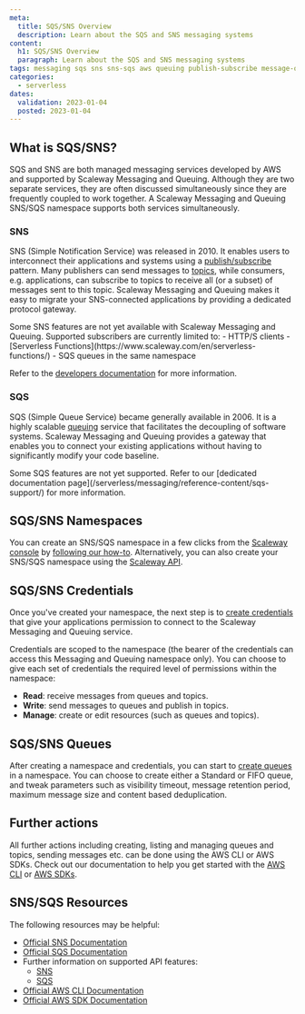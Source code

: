 ```yaml
---
meta:
  title: SQS/SNS Overview
  description: Learn about the SQS and SNS messaging systems
content:
  h1: SQS/SNS Overview
  paragraph: Learn about the SQS and SNS messaging systems
tags: messaging sqs sns sns-sqs aws queuing publish-subscribe message-queue
categories: 
  - serverless
dates:
  validation: 2023-01-04
  posted: 2023-01-04
---
```


## What is SQS/SNS?

SQS and SNS are both managed messaging services developed by AWS and supported by Scaleway Messaging and Queuing. Although they are two separate services, they are often discussed simultaneously since they are frequently coupled to work together. A Scaleway Messaging and Queuing SNS/SQS namespace supports both services simultaneously.

### SNS

SNS (Simple Notification Service) was released in 2010. It enables users to interconnect their applications and systems using a [publish/subscribe](/serverless/messaging/concepts#publishsubscribe) pattern. Many publishers can send messages to [topics](/serverless/messaging/concepts#topicexchange), while consumers, e.g. applications, can subscribe to topics to receive all (or a subset) of messages sent to this topic. Scaleway Messaging and Queuing makes it easy to migrate your SNS-connected applications by providing a dedicated protocol gateway. 

<Message type="note">
  Some SNS features are not yet available with Scaleway Messaging and Queuing. Supported subscribers are currently limited to:
    - HTTP/S clients
    - [Serverless Functions](https://www.scaleway.com/en/serverless-functions/)
    - SQS queues in the same namespace

  Refer to the [developers documentation](https://www.scaleway.com/en/developers/api/messaging-and-queuing/) for more information.
</Message>

### SQS

SQS (Simple Queue Service) became generally available in 2006. It is a highly scalable [queuing](/serverless/messaging/concepts#queuing) service that facilitates the decoupling of software systems. Scaleway Messaging and Queuing provides a gateway that enables you to connect your existing applications without having to significantly modify your code baseline.

<Message type="note">
  Some SQS features are not yet supported. Refer to our [dedicated documentation page](/serverless/messaging/reference-content/sqs-support/) for more information.
</Message>

## SQS/SNS Namespaces

You can create an SNS/SQS namespace in a few clicks from the [Scaleway console](https://console.scaleway.com) by [following our how-to](/serverless/messaging/how-to/create-namespace). Alternatively, you can also create your SNS/SQS namespace using the [Scaleway API](https://www.scaleway.com/en/developers/api/).

## SQS/SNS Credentials

Once you've created your namespace, the next step is to [create credentials](/serverless/messaging/how-to/create-credentials) that give your applications permission to connect to the Scaleway Messaging and Queuing service.

Credentials are scoped to the namespace (the bearer of the credentials can access this Messaging and Queuing namespace only). You can choose to give each set of credentials the required level of permissions within the namespace:

  - **Read**: receive messages from queues and topics.
  - **Write**: send messages to queues and publish in topics.
  - **Manage**: create or edit resources (such as queues and topics).

## SQS/SNS Queues

After creating a namespace and credentials, you can start to [create queues](/serverless/messaging/how-to/create-manage-queues/) in a namespace. You can choose to create either a Standard or FIFO queue, and tweak parameters such as visibility timeout, message retention period, maximum message size and content based deduplication.

## Further actions

All further actions including creating, listing and managing queues and topics, sending messages etc. can be done using the AWS CLI or AWS SDKs. Check out our documentation to help you get started with the [AWS CLI](/serverless/messaging/api-cli/connect-aws-cli/) or [AWS SDKs](/serverless/messaging/api-cli/python-node-sqs/).

## SNS/SQS Resources

The following resources may be helpful:

  - [Official SNS Documentation](https://docs.aws.amazon.com/sns/latest/dg/welcome.html)
  - [Official SQS Documentation](https://docs.aws.amazon.com/sqs/index.html) 
  - Further information on supported API features:
    - [SNS](/serverless/messaging/reference-content/sns-support/)
    - [SQS](/serverless/messaging/reference-content/sqs-support/)
  - [Official AWS CLI Documentation](https://aws.amazon.com/cli/)
  - [Official AWS SDK Documentation](https://aws.amazon.com/developer/tools/)